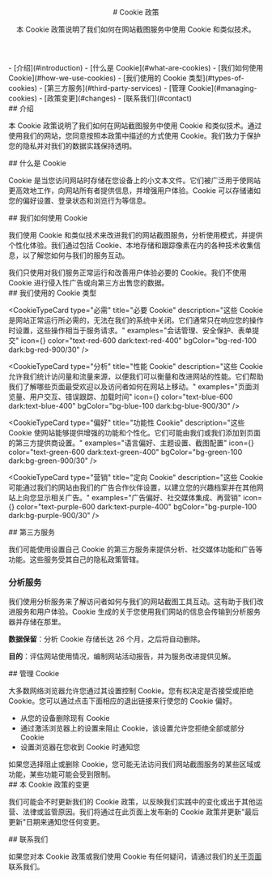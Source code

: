 
<Header lastUpdated="October 19, 2025">
# Cookie 政策

本 Cookie 政策说明了我们如何在网站截图服务中使用 Cookie 和类似技术。
</Header>

<TableOfContents>
- [介绍](#introduction)
- [什么是 Cookie](#what-are-cookies)
- [我们如何使用 Cookie](#how-we-use-cookies)
- [我们使用的 Cookie 类型](#types-of-cookies)
- [第三方服务](#third-party-services)
- [管理 Cookie](#managing-cookies)
- [政策变更](#changes)
- [联系我们](#contact)
</TableOfContents>

<Section id="introduction">
## 介绍

本 Cookie 政策说明了我们如何在网站截图服务中使用 Cookie 和类似技术。通过使用我们的网站，您同意按照本政策中描述的方式使用 Cookie。我们致力于保护您的隐私并对我们的数据实践保持透明。
</Section>

<Section id="what-are-cookies">
## 什么是 Cookie

Cookie 是当您访问网站时存储在您设备上的小文本文件。它们被广泛用于使网站更高效地工作，向网站所有者提供信息，并增强用户体验。Cookie 可以存储诸如您的偏好设置、登录状态和浏览行为等信息。
</Section>

<Section id="how-we-use-cookies">
## 我们如何使用 Cookie

我们使用 Cookie 和类似技术来改进我们的网站截图服务，分析使用模式，并提供个性化体验。我们通过包括 Cookie、本地存储和跟踪像素在内的各种技术收集信息，以了解您如何与我们的服务互动。

<InfoBox type="info" title="重要说明">
我们只使用对我们服务正常运行和改善用户体验必要的 Cookie。我们不使用 Cookie 进行侵入性广告或向第三方出售您的数据。
</InfoBox>
</Section>

<Section id="types-of-cookies">
## 我们使用的 Cookie 类型

<CookieTypeCard
  type="必需"
  title="必要 Cookie"
  description="这些 Cookie 是网站正常运行所必需的，无法在我们的系统中关闭。它们通常只在响应您的操作时设置，这些操作相当于服务请求。"
  examples="会话管理、安全保护、表单提交"
  icon={<Shield className="h-6 w-6" />}
  color="text-red-600 dark:text-red-400"
  bgColor="bg-red-100 dark:bg-red-900/30"
/>

<CookieTypeCard
  type="分析"
  title="性能 Cookie"
  description="这些 Cookie 允许我们统计访问量和流量来源，以便我们可以衡量和改进网站的性能。它们帮助我们了解哪些页面最受欢迎以及访问者如何在网站上移动。"
  examples="页面浏览量、用户交互、错误跟踪、加载时间"
  icon={<BarChart3 className="h-6 w-6" />}
  color="text-blue-600 dark:text-blue-400"
  bgColor="bg-blue-100 dark:bg-blue-900/30"
/>

<CookieTypeCard
  type="偏好"
  title="功能性 Cookie"
  description="这些 Cookie 使网站能够提供增强的功能和个性化。它们可能由我们或我们添加到页面的第三方提供商设置。"
  examples="语言偏好、主题设置、截图配置"
  icon={<Settings className="h-6 w-6" />}
  color="text-green-600 dark:text-green-400"
  bgColor="bg-green-100 dark:bg-green-900/30"
/>

<CookieTypeCard
  type="营销"
  title="定向 Cookie"
  description="这些 Cookie 可能通过我们的网站由我们的广告合作伙伴设置，以建立您的兴趣档案并在其他网站上向您显示相关广告。"
  examples="广告偏好、社交媒体集成、再营销"
  icon={<Target className="h-6 w-6" />}
  color="text-purple-600 dark:text-purple-400"
  bgColor="bg-purple-100 dark:bg-purple-900/30"
/>
</Section>

<Section id="third-party-services">
## 第三方服务

我们可能使用设置自己 Cookie 的第三方服务来提供分析、社交媒体功能和广告等功能。这些服务受其自己的隐私政策管辖。

### 分析服务

我们使用分析服务来了解访问者如何与我们的网站截图工具互动。这有助于我们改进服务和用户体验。Cookie 生成的关于您使用我们网站的信息会传输到分析服务器并存储在那里。

**数据保留**：分析 Cookie 存储长达 26 个月，之后将自动删除。

**目的**：评估网站使用情况，编制网站活动报告，并为服务改进提供见解。
</Section>

<Section id="managing-cookies">
## 管理 Cookie

大多数网络浏览器允许您通过其设置控制 Cookie。您有权决定是否接受或拒绝 Cookie。您可以通过点击下面相应的退出链接来行使您的 Cookie 偏好。

- 从您的设备删除现有 Cookie
- 通过激活浏览器上的设置来阻止 Cookie，该设置允许您拒绝全部或部分 Cookie
- 设置浏览器在您收到 Cookie 时通知您

<InfoBox type="warning" title="请注意">
如果您选择阻止或删除 Cookie，您可能无法访问我们网站截图服务的某些区域或功能，某些功能可能会受到限制。
</InfoBox>
</Section>

<Section id="changes">
## 本 Cookie 政策的变更

我们可能会不时更新我们的 Cookie 政策，以反映我们实践中的变化或出于其他运营、法律或监管原因。我们将通过在此页面上发布新的 Cookie 政策并更新"最后更新"日期来通知您任何变更。
</Section>

<Section id="contact">
## 联系我们

如果您对本 Cookie 政策或我们使用 Cookie 有任何疑问，请通过我们的[关于页面](/about)联系我们。
</Section>

